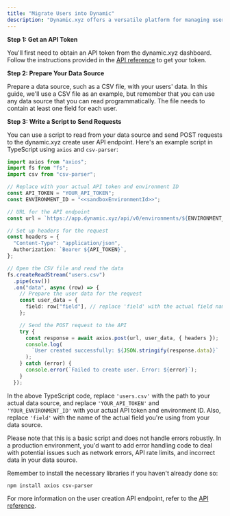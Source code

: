 ```yaml
---
title: "Migrate Users into Dynamic"
description: "Dynamic.xyz offers a versatile platform for managing users and their associated data. If you're transitioning from another system, dynamic.xyz's API simplifies the process of migrating these users. The API is flexible and does not require any specific field to create a user, you only need at least one field. This guide will demonstrate how to migrate users from a data source, such as a CSV file, into dynamic.xyz's user management system using TypeScript."
---
```


**Step 1: Get an API Token**

You'll first need to obtain an API token from the dynamic.xyz dashboard. Follow the instructions provided in the [API reference](/api-reference/overview#get-an-api-token-from-dashboard) to get your token.

**Step 2: Prepare Your Data Source**

Prepare a data source, such as a CSV file, with your users' data. In this guide, we'll use a CSV file as an example, but remember that you can use any data source that you can read programmatically. The file needs to contain at least one field for each user.

**Step 3: Write a Script to Send Requests**

You can use a script to read from your data source and send POST requests to the dynamic.xyz create user API endpoint. Here's an example script in TypeScript using `axios` and `csv-parser`:

```typescript
import axios from "axios";
import fs from "fs";
import csv from "csv-parser";

// Replace with your actual API token and environment ID
const API_TOKEN = "YOUR_API_TOKEN";
const ENVIRONMENT_ID = "<<sandboxEnvironmentId>>";

// URL for the API endpoint
const url = `https://app.dynamic.xyz/api/v0/environments/${ENVIRONMENT_ID}/users`;

// Set up headers for the request
const headers = {
  "Content-Type": "application/json",
  Authorization: `Bearer ${API_TOKEN}`,
};

// Open the CSV file and read the data
fs.createReadStream("users.csv")
  .pipe(csv())
  .on("data", async (row) => {
    // Prepare the user data for the request
    const user_data = {
      field: row["field"], // replace 'field' with the actual field name from your CSV
    };

    // Send the POST request to the API
    try {
      const response = await axios.post(url, user_data, { headers });
      console.log(
        `User created successfully: ${JSON.stringify(response.data)}`
      );
    } catch (error) {
      console.error(`Failed to create user. Error: ${error}`);
    }
  });
```

In the above TypeScript code, replace `'users.csv'` with the path to your actual data source, and replace `'YOUR_API_TOKEN'` and `'YOUR_ENVIRONMENT_ID'` with your actual API token and environment ID. Also, replace `'field'` with the name of the actual field you're using from your data source.

Please note that this is a basic script and does not handle errors robustly. In a production environment, you'd want to add error handling code to deal with potential issues such as network errors, API rate limits, and incorrect data in your data source.

Remember to install the necessary libraries if you haven't already done so:

```shell
npm install axios csv-parser
```

For more information on the user creation API endpoint, refer to the [API reference](/api-reference/creates-a-new-user).
